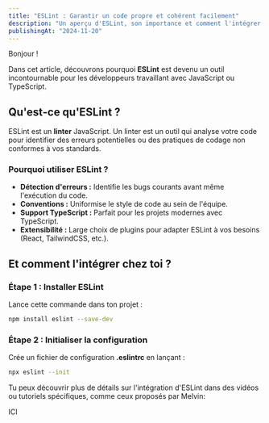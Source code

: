 ```yaml
---
title: "ESLint : Garantir un code propre et cohérent facilement"
description: "Un aperçu d'ESLint, son importance et comment l'intégrer dans vos projets."
publishingAt: "2024-11-20"
---
```


Bonjour !

Dans cet article, découvrons pourquoi **ESLint** est devenu un outil incontournable pour les développeurs travaillant avec JavaScript ou TypeScript.

## Qu'est-ce qu'ESLint ?

ESLint est un **linter** JavaScript. Un linter est un outil qui analyse votre code pour identifier des erreurs potentielles ou des pratiques de codage non conformes à vos standards.

### Pourquoi utiliser ESLint ?

- **Détection d'erreurs :** Identifie les bugs courants avant même l'exécution du code.
- **Conventions :** Uniformise le style de code au sein de l'équipe.
- **Support TypeScript :** Parfait pour les projets modernes avec TypeScript.
- **Extensibilité :** Large choix de plugins pour adapter ESLint à vos besoins (React, TailwindCSS, etc.).

## Et comment l'intégrer chez toi ?

### Étape 1 : Installer ESLint

Lance cette commande dans ton projet :
```bash
npm install eslint --save-dev
```

### Étape 2 : Initialiser la configuration

Crée un fichier de configuration **.eslintrc** en lançant :
```bash
npx eslint --init
```

Tu peux découvrir plus de détails sur l'intégration d'ESLint dans des vidéos ou tutoriels spécifiques, comme ceux proposés par Melvin:

ICI
